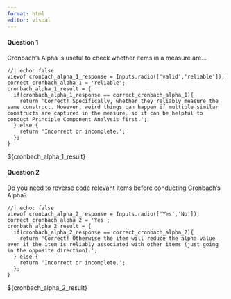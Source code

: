 ```yaml
---
format: html
editor: visual
---
```


#### Question 1

Cronbach's Alpha is useful to check whether items in a measure are...

```ojs
//| echo: false
viewof cronbach_alpha_1_response = Inputs.radio(['valid','reliable']);
correct_cronbach_alpha_1 = 'reliable';
cronbach_alpha_1_result = {
  if(cronbach_alpha_1_response == correct_cronbach_alpha_1){
    return 'Correct! Specifically, whether they reliably measure the same construct. However, weird things can happen if multiple similar constructs are captured in the measure, so it can be helpful to conduct Principle Component Analysis first.';
  } else {
    return 'Incorrect or incomplete.';
  };
}
```

\${cronbach_alpha_1\_result}

#### Question 2

Do you need to reverse code relevant items before conducting Cronbach's Alpha?

```ojs
//| echo: false
viewof cronbach_alpha_2_response = Inputs.radio(['Yes','No']);
correct_cronbach_alpha_2 = 'Yes';
cronbach_alpha_2_result = {
  if(cronbach_alpha_2_response == correct_cronbach_alpha_2){
    return 'Correct! Otherwise the item will reduce the alpha value even if the item is reliably associated with other items (just going in the opposite direction).';
  } else {
    return 'Incorrect or incomplete.';
  };
}
```

\${cronbach_alpha_2\_result}
